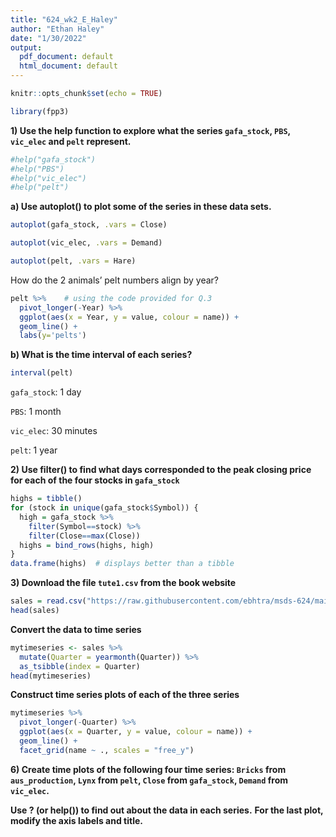 ```yaml
---
title: "624_wk2_E_Haley"
author: "Ethan Haley"
date: "1/30/2022"
output:
  pdf_document: default
  html_document: default
---
```


```r
knitr::opts_chunk$set(echo = TRUE)
```

```r
library(fpp3)
```

**1) Use the help function to explore what the series `gafa_stock`, `PBS`, `vic_elec` and `pelt` represent.**

```r
#help("gafa_stock")
#help("PBS")
#help("vic_elec")
#help("pelt")
```

**a) Use autoplot() to plot some of the series in these data sets.**

```r
autoplot(gafa_stock, .vars = Close)
```

```r
autoplot(vic_elec, .vars = Demand)
```

```r
autoplot(pelt, .vars = Hare)
```

How do the 2 animals' pelt numbers align by year?

```r
pelt %>%    # using the code provided for Q.3
  pivot_longer(-Year) %>% 
  ggplot(aes(x = Year, y = value, colour = name)) + 
  geom_line() + 
  labs(y='pelts')
```


**b) What is the time interval of each series?**  


```r
interval(pelt)
```

`gafa_stock`: 1 day  

`PBS`:  1 month  

`vic_elec`: 30 minutes  

`pelt`: 1 year


**2) Use filter() to find what days corresponded to the peak closing price for each of the four stocks in `gafa_stock`**  

```r
highs = tibble()
for (stock in unique(gafa_stock$Symbol)) {
  high = gafa_stock %>%
    filter(Symbol==stock) %>%
    filter(Close==max(Close))
  highs = bind_rows(highs, high)
}
data.frame(highs)  # displays better than a tibble
```

**3) Download the file `tute1.csv` from the book website**  


```r
sales = read.csv("https://raw.githubusercontent.com/ebhtra/msds-624/main/tute1.csv")
head(sales)
```
**Convert the data to time series**  

```r
mytimeseries <- sales %>%
  mutate(Quarter = yearmonth(Quarter)) %>%
  as_tsibble(index = Quarter)
head(mytimeseries)
```
**Construct time series plots of each of the three series**  


```r
mytimeseries %>%
  pivot_longer(-Quarter) %>%
  ggplot(aes(x = Quarter, y = value, colour = name)) +
  geom_line() +
  facet_grid(name ~ ., scales = "free_y")
```

**6) Create time plots of the following four time series: `Bricks` from `aus_production`, `Lynx` from `pelt`, `Close` from `gafa_stock`, `Demand` from `vic_elec`.**

**Use ? (or help()) to find out about the data in each series.**
**For the last plot, modify the axis labels and title.**  

```r

```








